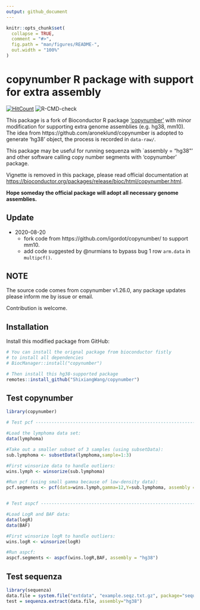```yaml
---
output: github_document
---
```


<!-- README.md is generated from README.Rmd. Please edit that file -->

```r
knitr::opts_chunk$set(
  collapse = TRUE,
  comment = "#>",
  fig.path = "man/figures/README-",
  out.width = "100%"
)
```

# copynumber R package with support for extra assembly

<!-- badges: start -->
[![HitCount](http://hits.dwyl.io/ShixiangWang/copynumber.svg)](http://hits.dwyl.io/ShixiangWang/copynumber)
![R-CMD-check](https://github.com/ShixiangWang/copynumber/workflows/R-CMD-check/badge.svg)
<!-- badges: end -->

This package is a fork of Bioconductor R package ['copynumber'](https://bioconductor.org/packages/release/bioc/html/copynumber.html) with minor modification for supporting extra genome assemblies (e.g. hg38, mm10). The idea from https://github.com/aroneklund/copynumber is adopted to generate 'hg38' object, the process is recorded in `data-raw/`.

This package may be useful for running sequenza with `assembly = "hg38"' and other software calling
copy number segments with 'copynumber' package.

Vignette is removed in this package, please read official documentation at <https://bioconductor.org/packages/release/bioc/html/copynumber.html>.

**Hope someday the official package will adopt all necessary genome assemblies.**

## Update

- 2020-08-20
  - fork code from https://github.com/igordot/copynumber/ to support mm10.
  - add code suggested by @nurmians to bypass bug 1 row `arm.data` in `multipcf()`.

## NOTE

The source code comes from copynumber v1.26.0, any package updates please inform me by issue or email.

Contribution is welcome.

## Installation

Install this modified package from GitHub:

``` r
# You can install the orignal package from bioconductor fistly
# to install all dependencies
# BiocManager::install("copynumber")

# Then install this hg38-supported package
remotes::install_github("ShixiangWang/copynumber")
```

## Test copynumber

```r
library(copynumber)

# Test pcf ----------------------------------------------------------------

#Load the lymphoma data set:
data(lymphoma)

#Take out a smaller subset of 3 samples (using subsetData):
sub.lymphoma <- subsetData(lymphoma,sample=1:3)

#First winsorize data to handle outliers:
wins.lymph <- winsorize(sub.lymphoma)

#Run pcf (using small gamma because of low-density data):
pcf.segments <- pcf(data=wins.lymph,gamma=12,Y=sub.lymphoma, assembly = "hg38")


# Test aspcf --------------------------------------------------------------

#Load LogR and BAF data:
data(logR)
data(BAF)

#First winsorize logR to handle outliers:
wins.logR <- winsorize(logR)

#Run aspcf:
aspcf.segments <- aspcf(wins.logR,BAF, assembly = "hg38")
```

## Test sequenza

```r
library(sequenza)
data.file = system.file("extdata", "example.seqz.txt.gz", package="sequenza", mustWork = TRUE)
test = sequenza.extract(data.file, assembly="hg38")
```

